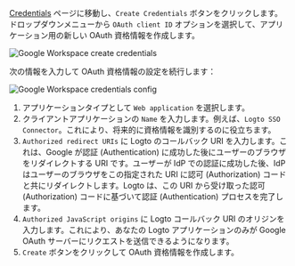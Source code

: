 [Credentials](https://console.cloud.google.com/apis/credentials) ページに移動し、`Create Credentials` ボタンをクリックします。ドロップダウンメニューから `OAuth client ID` オプションを選択して、アプリケーション用の新しい OAuth 資格情報を作成します。

<img
  src="/img/assets/google_workspace_create_credentials.webp"
  alt="Google Workspace create credentials"
/>

次の情報を入力して OAuth 資格情報の設定を続行します：

<img
  src="/img/assets/google_workspace_credentials_config.webp"
  alt="Google Workspace credentials config"
/>

1. アプリケーションタイプとして `Web application` を選択します。
2. クライアントアプリケーションの `Name` を入力します。例えば、`Logto SSO Connector`。これにより、将来的に資格情報を識別するのに役立ちます。
3. `Authorized redirect URIs` に Logto のコールバック URI を入力します。これは、Google が認証 (Authentication) に成功した後にユーザーのブラウザをリダイレクトする URI です。ユーザーが IdP での認証に成功した後、IdP はユーザーのブラウザをこの指定された URI に認可 (Authorization) コードと共にリダイレクトします。Logto は、この URI から受け取った認可 (Authorization) コードに基づいて認証 (Authentication) プロセスを完了します。
4. `Authorized JavaScript origins` に Logto コールバック URI のオリジンを入力します。これにより、あなたの Logto アプリケーションのみが Google OAuth サーバーにリクエストを送信できるようになります。
5. `Create` ボタンをクリックして OAuth 資格情報を作成します。
